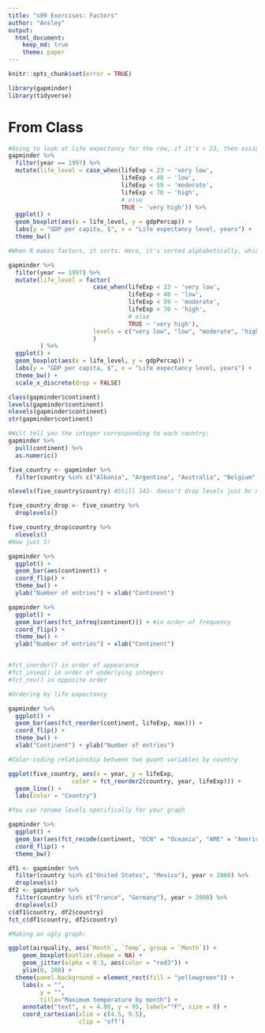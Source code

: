 ```yaml
---
title: "s09 Exercises: Factors"
author: "Ansley"
output: 
  html_document:
    keep_md: true
    theme: paper
---
```


```r
knitr::opts_chunk$set(error = TRUE)
```

```r
library(gapminder)
library(tidyverse)
```

# From Class

```r
#Going to look at life expectancy for the row, if it's < 23, then assign it the outcome "Very Low" for the variable we're creating. Can also add more contingencies (e.g. < 23 & "male")
gapminder %>% 
  filter(year == 1997) %>% 
  mutate(life_level = case_when(lifeExp < 23 ~ 'very low',
                                lifeExp < 48 ~ 'low',
                                lifeExp < 59 ~ 'moderate',
                                lifeExp < 70 ~ 'high',
                                # else
                                TRUE ~ 'very high')) %>% 
  ggplot() + 
  geom_boxplot(aes(x = life_level, y = gdpPercap)) +
  labs(y = "GDP per capita, $", x = "Life expectancy level, years") +
  theme_bw() 

#When R makes factors, it sorts. Here, it's sorted alphabetically, which isn't terribly useful.

```

```r
gapminder %>% 
  filter(year == 1997) %>% 
  mutate(life_level = factor(
                        case_when(lifeExp < 23 ~ 'very low',
                                  lifeExp < 48 ~ 'low',
                                  lifeExp < 59 ~ 'moderate',
                                  lifeExp < 70 ~ 'high',
                                  # else
                                  TRUE ~ 'very high'),
                        levels = c("very low", "low", "moderate", "high", "very high")
                        )
         ) %>%  
  ggplot() + 
  geom_boxplot(aes(x = life_level, y = gdpPercap)) +
  labs(y = "GDP per capita, $", x = "Life expectancy level, years") +
  theme_bw() +
  scale_x_discrete(drop = FALSE)
```

```r
class(gapminder$continent)
levels(gapminder$continent)
nlevels(gapminder$continent)
str(gapminder$continent)

#Will tell you the integer corresponding to each country:
gapminder %>% 
  pull(continent) %>% 
  as.numeric()

```


```r
five_country <- gapminder %>% 
  filter(country %in% c("Albania", "Argentina", "Australia", "Belgium", "Bolivia"))

nlevels(five_country$country) #Still 142- doesn't drop levels just bc no values matching. If you want to drop, use droplevels function

five_country_drop <- five_country %>% 
  droplevels()

five_country_drop$country %>%
  nlevels()
#Now just 5! 


```


```r
gapminder %>%
  ggplot() +
  geom_bar(aes(continent)) +
  coord_flip() +
  theme_bw() +
  ylab("Number of entries") + xlab("Continent")
```


```r
gapminder %>%
  ggplot() +
  geom_bar(aes(fct_infreq(continent))) + #in order of frequency 
  coord_flip() +
  theme_bw() +
  ylab("Number of entries") + xlab("Continent")


#fct_inorder() in order of appearance
#fct_inseq() in order of underlying integers
#fct_rev() in opposite order

```

```r
#Ordering by life expectancy

gapminder %>%
  ggplot() +
  geom_bar(aes(fct_reorder(continent, lifeExp, max))) +
  coord_flip() +
  theme_bw() +
  xlab("Continent") + ylab("Number of entries") 
```


```r
#Color-coding relationship between two quant variables by country

ggplot(five_country, aes(x = year, y = lifeExp,
                  color = fct_reorder2(country, year, lifeExp))) +
  geom_line() +
  labs(color = "Country")
```

```r
#You can rename levels specifically for your graph

gapminder %>%
  ggplot() +
  geom_bar(aes(fct_recode(continent, "OCN" = "Oceania", "AME" = "Americas"))) +
  coord_flip() +
  theme_bw()
```

```r
df1 <- gapminder %>%
  filter(country %in% c("United States", "Mexico"), year > 2000) %>%
  droplevels()
df2 <- gapminder %>%
  filter(country %in% c("France", "Germany"), year > 2000) %>%
  droplevels()
c(df1$country, df2$country)
fct_c(df1$country, df2$country)

```


```r
#Making an ugly graph:

ggplot(airquality, aes(`Month`, `Temp`, group = `Month`)) +
    geom_boxplot(outlier.shape = NA) +
    geom_jitter(alpha = 0.3, aes(color = "red3")) +
    ylim(0, 200) +
  theme(panel.background = element_rect(fill = "yellowgreen")) +
    labs(x = "",
         y = "",
         title="Maximum temperature by month") +
    annotate("text", x = 4.08, y = 95, label="°F", size = 8) +
    coord_cartesian(xlim = c(4.5, 9.5),
                    clip = 'off') 
   
```
